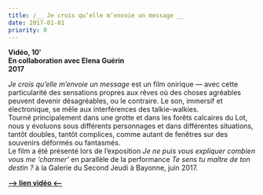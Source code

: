 ```yaml
---
title: /__ Je crois qu’elle m’envoie un message __
date: 2017-01-01
priority: 0
---
```

**Vidéo, 10′\
En collaboration avec Elena Guérin\
2017**

*Je crois qu’elle m’envoie un message* est un film onirique — avec cette particularité des sensations propres aux rêves où des choses agréables peuvent devenir désagréables, ou le contraire. Le son, immersif et électronique, se mêle aux interférences des talkie-walkies.\
Tourné principalement dans une grotte et dans les forêts calcaires du Lot, nous y évoluons sous différents personnages et dans différentes situations, tantôt doubles, tantôt complices, comme autant de fenêtres sur des souvenirs déformés ou fantasmés.\
Le film a été présenté lors de l’exposition *Je ne puis vous expliquer combien vous me ‘charmer’* en parallèle de la performance *Te sens tu maître de ton destin ?* à la Galerie du Second Jeudi à Bayonne, juin 2017.

[**—> lien vidéo \<—**](https://vimeo.com/237561414)﻿
